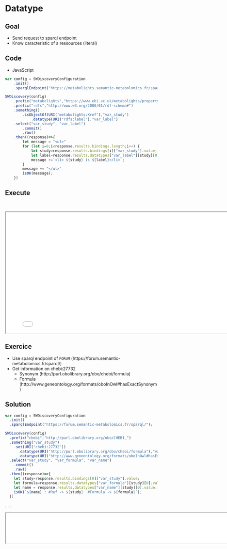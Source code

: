# Datatype

## Goal
- Send request to sparql endpoint
- Know caracteristic of a ressources (literal)

## Code
- JavaScript

```.js
var config = SWDiscoveryConfiguration
    .init()
    .sparqlEndpoint("https://metabolights.semantic-metabolomics.fr/sparql");

SWDiscovery(config)
    .prefix("metabolights","https://www.ebi.ac.uk/metabolights/property#")
    .prefix("rdfs","http://www.w3.org/2000/01/rdf-schema#")
    .something()
        .isObjectOf(URI("metabolights:Xref"),"var_study")
            .datatype(URI("rdfs:label"),"var_label")
    .select("var_study", "var_label")
        .commit()
        .raw()
    .then((response)=>{
        let message = "<ul>"
        for (let i=0;i<response.results.bindings.length;i++) {
            let study=response.results.bindings[i]["var_study"].value;
            let label=response.results.datatypes["var_label"][study][0].value; 
            message +=`<li> ${study} is ${label}</li>`;
        }
        message += "</ul>"
        isOK(message);
    })
```

## Execute
<br>
```{=html}
<iframe 
   src="./samples/datatype_endpoint.html"
   width="800"
   height="400"
></iframe>
```

## Exercice 

* Use sparql endpoint of `FORUM` (https://forum.semantic-metabolomics.fr/sparql/)
* Get information on chebi:27732
    + Synonym (http://purl.obolibrary.org/obo/chebi/formula)
    + Formula (http://www.geneontology.org/formats/oboInOwl#hasExactSynonym)

## Solution
```.js
var config = SWDiscoveryConfiguration
  .init()
  .sparqlEndpoint("https://forum.semantic-metabolomics.fr/sparql/");

SWDiscovery(config)
  .prefix("chebi","http://purl.obolibrary.org/obo/CHEBI_")
  .something("var_study")
    .set(URI("chebi:27732"))
      .datatype(URI("http://purl.obolibrary.org/obo/chebi/formula"),"var_formula")
      .datatype(URI("http://www.geneontology.org/formats/oboInOwl#hasExactSynonym"),"var_name")
  .select("var_study", "var_formula", "var_name")
    .commit()
    .raw()
  .then((response)=>{
    let study=response.results.bindings[0]["var_study"].value;
    let formula=response.results.datatypes["var_formula"][study][0].value; 
    let name = response.results.datatypes["var_name"][study][0].value;
    isOK(`${name} : #Ref -> ${study}  #Formula -> ${formula}`);
  })
```

. . .

```{=html}
<iframe 
   src="./solutions/datatype_endpoint.html"
   width="1000"
   height="100"
></iframe>
```